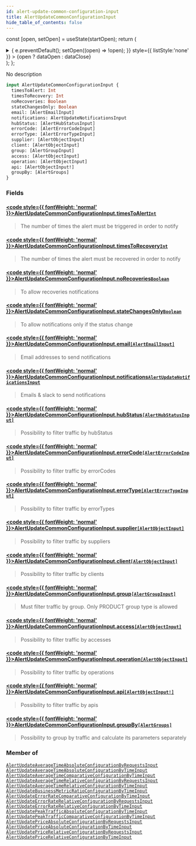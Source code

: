 ```yaml
---
id: alert-update-common-configuration-input
title: AlertUpdateCommonConfigurationInput
hide_table_of_contents: false
---
```






const [open, setOpen] = useState(startOpen);
return (
<details {...(open ? { open: true } : {})} className="details" style={{ border:'none', boxShadow:'none', background:'var(--ifm-background-color)' }}>
<summary
onClick={(e) => {
e.preventDefault();
setOpen((open) => !open);
}}
style={{ listStyle:'none' }} >
{open ? dataOpen : dataClose}
</summary>
{open && children}
</details>
);
};

No description

```graphql
input AlertUpdateCommonConfigurationInput {
  timesToAlert: Int
  timesToRecovery: Int
  noRecoveries: Boolean
  stateChangesOnly: Boolean
  email: [AlertEmailInput]
  notifications: AlertUpdateNotificationsInput
  hubStatus: [AlertHubStatusInput]
  errorCode: [AlertErrorCodeInput]
  errorType: [AlertErrorTypeInput]
  supplier: [AlertObjectInput]
  client: [AlertObjectInput]
  group: [AlertGroupInput]
  access: [AlertObjectInput]
  operation: [AlertObjectInput]
  api: [AlertObjectInput!]
  groupBy: [AlertGroups]
}
```

### Fields

#### [<code style={{ fontWeight: 'normal' }}>AlertUpdateCommonConfigurationInput.<b>timesToAlert</b></code>](#)<Bullet />[`Int`](/api/scalars/int) <Badge class="badge badge--secondary" text="scalar"/>

> The number of times the alert must be triggered in order to notify

#### [<code style={{ fontWeight: 'normal' }}>AlertUpdateCommonConfigurationInput.<b>timesToRecovery</b></code>](#)<Bullet />[`Int`](/api/scalars/int) <Badge class="badge badge--secondary" text="scalar"/>

> The number of times the alert must be recovered in order to notify

#### [<code style={{ fontWeight: 'normal' }}>AlertUpdateCommonConfigurationInput.<b>noRecoveries</b></code>](#)<Bullet />[`Boolean`](/api/scalars/boolean) <Badge class="badge badge--secondary" text="scalar"/>

> To allow recoveries notifications

#### [<code style={{ fontWeight: 'normal' }}>AlertUpdateCommonConfigurationInput.<b>stateChangesOnly</b></code>](#)<Bullet />[`Boolean`](/api/scalars/boolean) <Badge class="badge badge--secondary" text="scalar"/>

> To allow notifications only if the status change

#### [<code style={{ fontWeight: 'normal' }}>AlertUpdateCommonConfigurationInput.<b>email</b></code>](#)<Bullet />[`[AlertEmailInput]`](/api/inputs/alert-email-input) <Badge class="badge badge--secondary" text="list"/> <Badge class="badge badge--secondary" text="input"/>

> Email addresses to send notifications

#### [<code style={{ fontWeight: 'normal' }}>AlertUpdateCommonConfigurationInput.<b>notifications</b></code>](#)<Bullet />[`AlertUpdateNotificationsInput`](/api/inputs/alert-update-notifications-input) <Badge class="badge badge--secondary" text="input"/>

> Emails & slack to send notifications

#### [<code style={{ fontWeight: 'normal' }}>AlertUpdateCommonConfigurationInput.<b>hubStatus</b></code>](#)<Bullet />[`[AlertHubStatusInput]`](/api/inputs/alert-hub-status-input) <Badge class="badge badge--secondary" text="list"/> <Badge class="badge badge--secondary" text="input"/>

> Possibility to filter traffic by hubStatus

#### [<code style={{ fontWeight: 'normal' }}>AlertUpdateCommonConfigurationInput.<b>errorCode</b></code>](#)<Bullet />[`[AlertErrorCodeInput]`](/api/inputs/alert-error-code-input) <Badge class="badge badge--secondary" text="list"/> <Badge class="badge badge--secondary" text="input"/>

> Possibility to filter traffic by errorCodes

#### [<code style={{ fontWeight: 'normal' }}>AlertUpdateCommonConfigurationInput.<b>errorType</b></code>](#)<Bullet />[`[AlertErrorTypeInput]`](/api/inputs/alert-error-type-input) <Badge class="badge badge--secondary" text="list"/> <Badge class="badge badge--secondary" text="input"/>

> Possibility to filter traffic by errorTypes

#### [<code style={{ fontWeight: 'normal' }}>AlertUpdateCommonConfigurationInput.<b>supplier</b></code>](#)<Bullet />[`[AlertObjectInput]`](/api/inputs/alert-object-input) <Badge class="badge badge--secondary" text="list"/> <Badge class="badge badge--secondary" text="input"/>

> Possibility to filter traffic by suppliers

#### [<code style={{ fontWeight: 'normal' }}>AlertUpdateCommonConfigurationInput.<b>client</b></code>](#)<Bullet />[`[AlertObjectInput]`](/api/inputs/alert-object-input) <Badge class="badge badge--secondary" text="list"/> <Badge class="badge badge--secondary" text="input"/>

> Possibility to filter traffic by clients

#### [<code style={{ fontWeight: 'normal' }}>AlertUpdateCommonConfigurationInput.<b>group</b></code>](#)<Bullet />[`[AlertGroupInput]`](/api/inputs/alert-group-input) <Badge class="badge badge--secondary" text="list"/> <Badge class="badge badge--secondary" text="input"/>

> Must filter traffic by group. Only PRODUCT group type is allowed

#### [<code style={{ fontWeight: 'normal' }}>AlertUpdateCommonConfigurationInput.<b>access</b></code>](#)<Bullet />[`[AlertObjectInput]`](/api/inputs/alert-object-input) <Badge class="badge badge--secondary" text="list"/> <Badge class="badge badge--secondary" text="input"/>

> Possibility to filter traffic by accesses

#### [<code style={{ fontWeight: 'normal' }}>AlertUpdateCommonConfigurationInput.<b>operation</b></code>](#)<Bullet />[`[AlertObjectInput]`](/api/inputs/alert-object-input) <Badge class="badge badge--secondary" text="list"/> <Badge class="badge badge--secondary" text="input"/>

> Possibility to filter traffic by operations

#### [<code style={{ fontWeight: 'normal' }}>AlertUpdateCommonConfigurationInput.<b>api</b></code>](#)<Bullet />[`[AlertObjectInput!]`](/api/inputs/alert-object-input) <Badge class="badge badge--secondary" text="list"/> <Badge class="badge badge--secondary" text="input"/>

> Possibility to filter traffic by apis

#### [<code style={{ fontWeight: 'normal' }}>AlertUpdateCommonConfigurationInput.<b>groupBy</b></code>](#)<Bullet />[`[AlertGroups]`](/api/enums/alert-groups) <Badge class="badge badge--secondary" text="list"/> <Badge class="badge badge--secondary" text="enum"/>

> Possibility to group by traffic and calculate its parameters separately

### Member of

[`AlertUpdateAverageTimeAbsoluteConfigurationByRequestsInput`](/api/inputs/alert-update-average-time-absolute-configuration-by-requests-input) <Badge class="badge badge--secondary" text="input"/><Bullet />[`AlertUpdateAverageTimeAbsoluteConfigurationByTimeInput`](/api/inputs/alert-update-average-time-absolute-configuration-by-time-input) <Badge class="badge badge--secondary" text="input"/><Bullet />[`AlertUpdateAverageTimeComparativeConfigurationByTimeInput`](/api/inputs/alert-update-average-time-comparative-configuration-by-time-input) <Badge class="badge badge--secondary" text="input"/><Bullet />[`AlertUpdateAverageTimeRelativeConfigurationByRequestsInput`](/api/inputs/alert-update-average-time-relative-configuration-by-requests-input) <Badge class="badge badge--secondary" text="input"/><Bullet />[`AlertUpdateAverageTimeRelativeConfigurationByTimeInput`](/api/inputs/alert-update-average-time-relative-configuration-by-time-input) <Badge class="badge badge--secondary" text="input"/><Bullet />[`AlertUpdateBusinessMetricRatioConfigurationByTimeInput`](/api/inputs/alert-update-business-metric-ratio-configuration-by-time-input) <Badge class="badge badge--secondary" text="input"/><Bullet />[`AlertUpdateErrorRateComparativeConfigurationByTimeInput`](/api/inputs/alert-update-error-rate-comparative-configuration-by-time-input) <Badge class="badge badge--secondary" text="input"/><Bullet />[`AlertUpdateErrorRateRelativeConfigurationByRequestsInput`](/api/inputs/alert-update-error-rate-relative-configuration-by-requests-input) <Badge class="badge badge--secondary" text="input"/><Bullet />[`AlertUpdateErrorRateRelativeConfigurationByTimeInput`](/api/inputs/alert-update-error-rate-relative-configuration-by-time-input) <Badge class="badge badge--secondary" text="input"/><Bullet />[`AlertUpdatePeakTrafficAbsoluteConfigurationByTimeInput`](/api/inputs/alert-update-peak-traffic-absolute-configuration-by-time-input) <Badge class="badge badge--secondary" text="input"/><Bullet />[`AlertUpdatePeakTrafficComparativeConfigurationByTimeInput`](/api/inputs/alert-update-peak-traffic-comparative-configuration-by-time-input) <Badge class="badge badge--secondary" text="input"/><Bullet />[`AlertUpdatePriceAbsoluteConfigurationByRequestsInput`](/api/inputs/alert-update-price-absolute-configuration-by-requests-input) <Badge class="badge badge--secondary" text="input"/><Bullet />[`AlertUpdatePriceAbsoluteConfigurationByTimeInput`](/api/inputs/alert-update-price-absolute-configuration-by-time-input) <Badge class="badge badge--secondary" text="input"/><Bullet />[`AlertUpdatePriceRelativeConfigurationByRequestsInput`](/api/inputs/alert-update-price-relative-configuration-by-requests-input) <Badge class="badge badge--secondary" text="input"/><Bullet />[`AlertUpdatePriceRelativeConfigurationByTimeInput`](/api/inputs/alert-update-price-relative-configuration-by-time-input) <Badge class="badge badge--secondary" text="input"/>
